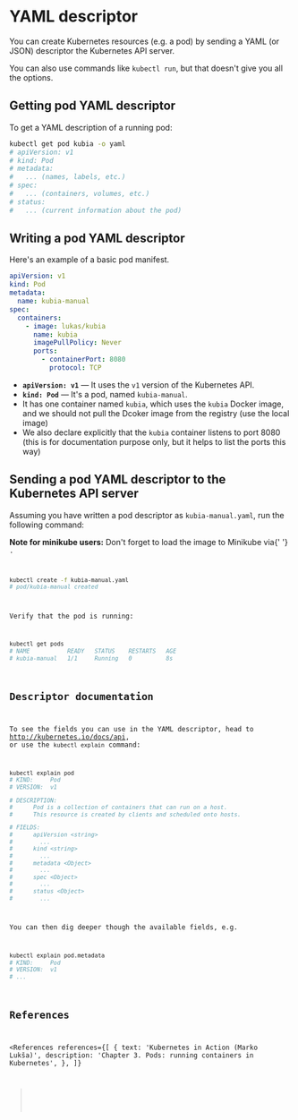 
# YAML descriptor

You can create Kubernetes resources (e.g. a pod) by sending a YAML (or JSON) descriptor the Kubernetes API server.

You can also use commands like `kubectl run`, but that doesn't give you all the options.

## Getting pod YAML descriptor

To get a YAML description of a running pod:

```bash
kubectl get pod kubia -o yaml
# apiVersion: v1
# kind: Pod
# metadata:
#   ... (names, labels, etc.)
# spec:
#   ... (containers, volumes, etc.)
# status:
#   ... (current information about the pod)
```

## Writing a pod YAML descriptor

Here's an example of a basic pod manifest.

```yaml
apiVersion: v1
kind: Pod
metadata:
  name: kubia-manual
spec:
  containers:
    - image: lukas/kubia
      name: kubia
      imagePullPolicy: Never
      ports:
        - containerPort: 8080
          protocol: TCP
```

- **`apiVersion: v1`** &mdash; It uses the `v1` version of the Kubernetes API.
- **`kind: Pod`** &mdash; It's a pod, named `kubia-manual`.
- It has one container named `kubia`, which uses the `kubia` Docker image, and we should not pull the Dcoker image from the registry (use the local image)
- We also declare explicitly that the `kubia` container listens to port 8080 (this is for documentation purpose only, but it helps to list the ports this way)

## Sending a pod YAML descriptor to the Kubernetes API server

Assuming you have written a pod descriptor as `kubia-manual.yaml`, run the following command:

<NoteBox type="warning">
  <strong>Note for minikube users:</strong> Don't forget to load the image to Minikube via{' '}
  <Code str="minikube image load <imageName>" />.
</NoteBox>

```bash
kubectl create -f kubia-manual.yaml
# pod/kubia-manual created
```

Verify that the pod is running:

```bash
kubectl get pods
# NAME           READY   STATUS    RESTARTS   AGE
# kubia-manual   1/1     Running   0          8s
```

## Descriptor documentation

To see the fields you can use in the YAML descriptor, head to http://kubernetes.io/docs/api, or use the `kubectl explain` command:

```bash
kubectl explain pod
# KIND:     Pod
# VERSION:  v1

# DESCRIPTION:
#      Pod is a collection of containers that can run on a host.
#      This resource is created by clients and scheduled onto hosts.

# FIELDS:
#      apiVersion <string>
#        ...
#      kind <string>
#        ...
#      metadata <Object>
#        ...
#      spec <Object>
#        ...
#      status <Object>
#        ...
```

You can then dig deeper though the available fields, e.g.

```bash
kubectl explain pod.metadata
# KIND:     Pod
# VERSION:  v1
# ...
```

## References

<References
  references={[
    {
      text: 'Kubernetes in Action (Marko Lukša)',
      description: 'Chapter 3. Pods: running containers in Kubernetes',
    },
  ]}
></References>
